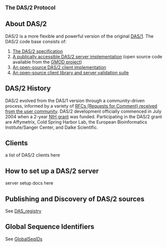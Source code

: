 <big>'''The DAS/2 Protocol'''</big>


== About DAS/2 ==

DAS/2 is a more flexible and powerful version of the original [[DAS/1]]. The DAS/2 code base consists of:

# [http://biodas.org/documents/das2/das2_protocol.html The DAS/2 specification]
# [http://das.biopackages.net/das/genome A publically accessible DAS/2 server implementation] (open source code available from the [http://www.gmod.org/ GMOD project])
# [http://genoviz.sourceforge.net An open-source DAS/2 client implementation]
# [http://sourceforge.net/projects/dasypus An open-source client library and server validation suite] 


== DAS/2 History ==

DAS/2 evolved from the DAS/1 version through a community-driven process, informed by a variety of [http://biodas.org/RFCs/index.html RFCs (Requests for Comment) received from the user community]. DAS/2 development officially commenced in July 2004 when a 2-year [http://crisp.cit.nih.gov/crisp/CRISP_LIB.getdoc?textkey=6712060&p_grant_num=1R01HG003040-01&p_query=(DAS)&ticket=15416031&p_audit_session_id=72191905&p_audit_score=100&p_audit_numfound=1&p_keywords=DAS NIH grant] was funded. Participating in the DAS/2 grant are Affymetrix, Cold Spring Harbor Lab, the European Bioinformatics Institute/Sanger Center, and Dalke Scientific.

== Clients ==

a list of DAS/2 clients here


== How to set up a DAS/2 server ==

server setup docs here


== Publishing and Discovery of DAS/2 sources ==

See [[DAS_registry]]


== Global Sequence Identifiers==

See [[GlobalSeqIDs]]